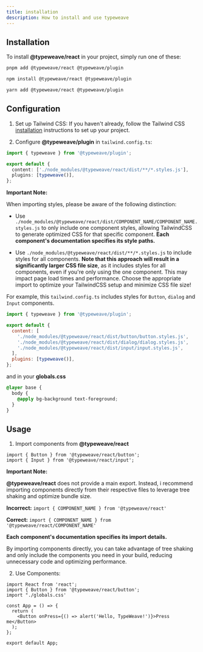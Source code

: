 ```yaml
---
title: installation
description: How to install and use typeweave
---
```


## Installation

To install **@typeweave/react** in your project, simply run one of these:

```bash
pnpm add @typeweave/react @typeweave/plugin
```

```bash
npm install @typeweave/react @typeweave/plugin
```

```bash
yarn add @typeweave/react @typeweave/plugin
```

## Configuration

1. Set up Tailwind CSS: If you haven't already, follow the Tailwind CSS [installation](https://tailwindcss.com/docs/installation) instructions to set up your project.

2. Configure **@typeweave/plugin** in `tailwind.config.ts`:

```ts
import { typeweave } from '@typeweave/plugin';

export default {
  content: ['./node_modules/@typeweave/react/dist/**/*.styles.js'],
  plugins: [typeweave()],
};
```

**Important Note:**

When importing styles, please be aware of the following distinction:

- Use `./node_modules/@typeweave/react/dist/COMPONENT_NAME/COMPONENT_NAME.styles.js` to only include one component styles, allowing TailwindCSS to generate optimized CSS for that specific component. **Each component's documentation specifies its style paths.**

- Use `./node_modules/@typeweave/react/dist/**/*.styles.js` to include styles for all components. **Note that this approach will result in a significantly larger CSS file size**, as it includes styles for all components, even if you're only using the one component. This may impact page load times and performance.
  Choose the appropriate import to optimize your TailwindCSS setup and minimize CSS file size!

For example, this `tailwind.config.ts` includes styles for `Button`, `dialog` and `Input` components.

```js
import { typeweave } from '@typeweave/plugin';

export default {
  content: [
    './node_modules/@typeweave/react/dist/button/button.styles.js',
    './node_modules/@typeweave/react/dist/dialog/dialog.styles.js',
    './node_modules/@typeweave/react/dist/input/input.styles.js',
  ],
  plugins: [typeweave()],
};
```

and in your **globals.css**

```css
@layer base {
  body {
    @apply bg-background text-foreground;
  }
}
```

## Usage

1. Import components from **@typeweave/react**

```tsx
import { Button } from '@typeweave/react/button';
import { Input } from '@typeweave/react/input';
```

**Important Note:**

**@typeweave/react** does not provide a main export. Instead, i recommend importing components directly from their respective files to leverage tree shaking and optimize bundle size.

**Incorrect:** `import { COMPONENT_NAME } from '@typeweave/react'`

**Correct:** `import { COMPONENT_NAME } from '@typeweave/react/COMPONENT_NAME'`

**Each component's documentation specifies its import details.**

By importing components directly, you can take advantage of tree shaking and only include the components you need in your build, reducing unnecessary code and optimizing performance.

2. Use Components:

```tsx
import React from 'react';
import { Button } from '@typeweave/react/button';
import "./globals.css'

const App = () => {
  return (
    <Button onPress={() => alert('Hello, TypeWeave!')}>Press me</Button>
  );
};

export default App;
```

